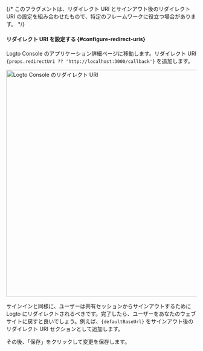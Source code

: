{/* このフラグメントは、リダイレクト URI とサインアウト後のリダイレクト URI の設定を組み合わせたもので、特定のフレームワークに役立つ場合があります。 */}


#### リダイレクト URI を設定する \{#configure-redirect-uris}

Logto Console のアプリケーション詳細ページに移動します。リダイレクト URI <code>{props.redirectUri ?? 'http://localhost:3000/callback'}</code> を追加します。

<img alt="Logto Console のリダイレクト URI" src="/img/assets/web-redirect-uri.png" width="600px" />

サインインと同様に、ユーザーは共有セッションからサインアウトするために Logto にリダイレクトされるべきです。完了したら、ユーザーをあなたのウェブサイトに戻すと良いでしょう。例えば、<code>{defaultBaseUrl}</code> をサインアウト後のリダイレクト URI セクションとして追加します。

その後、「保存」をクリックして変更を保存します。
